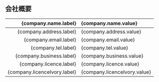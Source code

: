
## 会社概要

|  {company.name.label} | {company.name.value} |
| ---: | :-------------- |
| {company.address.label}   | {company.address.value} |
| {company.email.label}   | {company.email.value} |
| {company.tel.label}   | {company.tel.value} |
| {company.business.label}   | {company.business.value} |
| {company.licence.label}     | {company.licence.value} |
| {company.licenceIvory.label} | {company.licenceIvory.value} |



